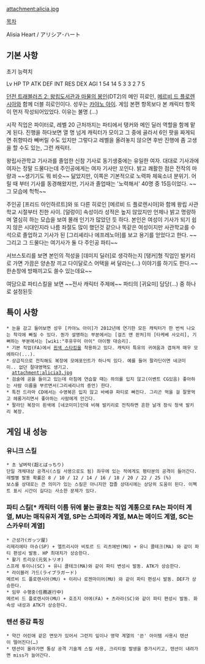 attachment:alicia.jpg

[[목차]]

Alisia Heart / アリシア･ハート

== 기본 사항 ==

초기 능력치

Lv HP TP ATK DEF INT RES DEX AGI
1  54  14 5  3   3   2   7   5

[[던전 트래블러즈 2: 왕립도서관과 마물의 봉인]](DT2)의 메인 히로인, [[메르비 드 플로렌시아]]와 함께 더블 히로인이다. 성우는 [[카야노 아이]]. 게임 본편 항목보다 본 캐릭터 항목이 먼저 작성되어있었다. 이유는 불명 (…)

시작 직업은 파이터로, 레벨 20 근처까지는 파티에서 탱커와 메인 딜러 역할을 함께 맡게 된다. 진행을 하다보면 열 명 넘게 캐릭터가 모이고 그 중에 골라서 6인 팟을 짜게되면 취향따라 빼버릴 수도 있지만 그렇다고 레벨을 올려놓지 않으면 후반 진행에 좀 고생을 할 수도 있는, 그런 캐릭터.

왕립사관학교 기사과를 졸업한 신참 기사로 동기생중에는 유일한 여자. 대대로 기사과에 여자는 정말 드물다는데 주인공에게는 여자 기사만 꼬인다. 밝고 쾌활한 점은 전작의 마량과 ~~생기기도 뭐 비슷~~ 닮았지만, 이쪽은 기본적으로 노력파 체육소녀 분위기. 어릴 때 부터 기사를 동경해왔지만, 기사과 졸업때는 '노력해서' 40명 중 15등이었다. ~~그 모습에 헉헉~~

주인공 [프리드 아인하르트]와 또 다른 히로인 [메르비 드 플로렌시아]와 함께 왕립 사관 학교 시절부터 친한 사이. [덜렁이] 속성이라 성적은 높지 않았지만 언제나 밝고 명량하며 열심히 하는 모습을 보여 몰래 인기가 많았던 듯 하다. 본인은 여성이 기사가 되기 쉽지 않은 시대인지라 나름 좌절도 많이 했던것 같으나 똑같은 여성이지만 사관학교를 수석으로 졸업하고 기사가 된 [그리셰리나 에프레노아]를 보고 용기를 얻었다고 한다. ~~그리고 그 드물다는 여기사가 둘 다 주인공 파티~~

서브스토리를 보면 본인의 적성을 [데미지 딜러]로 생각하는지 [탱커]형 직업인 발키리 로 가면 가끔은 양손창 끼고 다이달로스 어택을 써 달라는(...) 이야기를 하기도 한다.~~한손창에 방패끼고도 쓸수 있는데요~~

여담으로 파티스킬을 보면 ~~전사 캐릭터 주제에~~ 파티의 [귀요미] 담당(...) 중 하나로 설정된듯

== 특이 사항 ==
 * 눈을 감고 들어보면 성우 [카야노 아이]가 2012년에 연기한 모든 캐릭터가 한 번씩 나오는 착각에 빠질 수 있다. 뭔가 설명하는 부분에서는 [걸즈 앤 판처]의 [타케베 사오리], 기뻐하는 부분에서는 [wiki:"후유우미 아이" 아이짱 대승리].
 * 기본 직업(FA)에서 [[흰색 스타킹]]을 착용하고 있다. 캐릭터 특유의 귀여움과 겹쳐져 매우 모에하다(...). 
 * 상급직으로 전직해도 복장에 모에포인트가 하나씩 있다. 예를 들어 팔라딘이면 네코미미.. 없던 절대영역도 생기고.
   attachment:alicia3.jpg
 * 검술에 공을 들이고 있는데 아침에 연습할 때는 하의를 입지 않고(이벤트 CG있음) 좋아하는 사람 이름을 부르면서(그리셰리나의 증언) 한다.
 * 특전 드라마 CD에서는 수영복은 입지 않고 바베큐 파티로 빠진다. 그리곤 먹을 걸 잘못먹고 헤롱거리면서 좋아하는 사람에게 안긴다.
 * 팔라딘 복장이 흰색에 [네코미미]인데 비해 발키리로 전직하면 흔한 날개 장식 청색 발키리 복장.

== 게임 내 성능 ==
=== 유니크 스킬 ===
 * 초 날벼락(超とばっちり)
 단일 개체대상 공격시(스킬 사용으로도 됨) 좌우에 있는 적에게도 평타분의 공격이 들어간다.
 레벨별 발동 확률은 8 / 10 / 12 / 14 / 16 / 18 / 20 / 22 / 25 (%)
 보스를 상대로는 큰 의미가 있는 스킬은 아니지만 잡졸 상대시에는 상당히 도움이 된다. 이펙트 표시 시간이 길다는 사소한 문제가 있다.
=== 파티 스킬[* 캐릭터 이름 뒤에 붙는 괄호는 직업 계통으로 FA는 파이터 계열, MU는 매직유저 계열, SP는 스피에라 계열, MA는 메이드 계열, SC는 스카우터 계열] ===
 * 근성가(ガッツ屋)
 리제리에타 마슈(SP) + 엘트리시아 비토르 드 리츠에반(MU) + 유니 콜테크(MA) 와 같이 파티 편성시 발동. HP 최대치가 상승한다.
 * 활기 트리오(元気トリオ)
 스프레 투이니(SC) + 유니 콜테크(MA)와 같이 파티 변성시 발동. ATK가 상승한다.
 * 라이블러 가드(ライブラガード)
 메르비 드 플로렌시아(MU) + 이리나 로젠마이어(MU) 와 같이 파티 편성시 발동. DEF가 상승한다.
 * 임무 수행중(任務遂行中)
 메르비 드 플로렌시아(MU) + 호조지 야에(FA) + 츠라라(SC)와 같이 파티 편성시 발동. 화속성 내성과 ATK가 상승한다.
=== 텐션 증감 특징 ===
 * 약간 어린애 같은 면모가 있어서 그런지 잎이나 영약 계열의 '쓴' 아이템 사용시 텐션이 떨어진다(…)
 * 텐션이 올라가면 통상 공격 기술계 스킬 사용, 크리티컬 발생을 증가시키고, 텐션이 내려가면 miss가 늘어간다.

